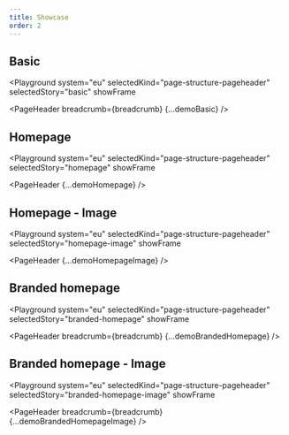 ```yaml
---
title: Showcase
order: 2
---
```




## Basic

<Playground
  system="eu"
  selectedKind="page-structure-pageheader"
  selectedStory="basic"
  showFrame
>
  <PageHeader breadcrumb={breadcrumb} {...demoBasic} />
</Playground>

## Homepage

<Playground
  system="eu"
  selectedKind="page-structure-pageheader"
  selectedStory="homepage"
  showFrame
>
  <PageHeader {...demoHomepage} />
</Playground>

## Homepage - Image

<Playground
  system="eu"
  selectedKind="page-structure-pageheader"
  selectedStory="homepage-image"
  showFrame
>
  <PageHeader {...demoHomepageImage} />
</Playground>

## Branded homepage

<Playground
  system="eu"
  selectedKind="page-structure-pageheader"
  selectedStory="branded-homepage"
  showFrame
>
  <PageHeader breadcrumb={breadcrumb} {...demoBrandedHomepage} />
</Playground>

## Branded homepage - Image

<Playground
  system="eu"
  selectedKind="page-structure-pageheader"
  selectedStory="branded-homepage-image"
  showFrame
>
  <PageHeader breadcrumb={breadcrumb} {...demoBrandedHomepageImage} />
</Playground>

